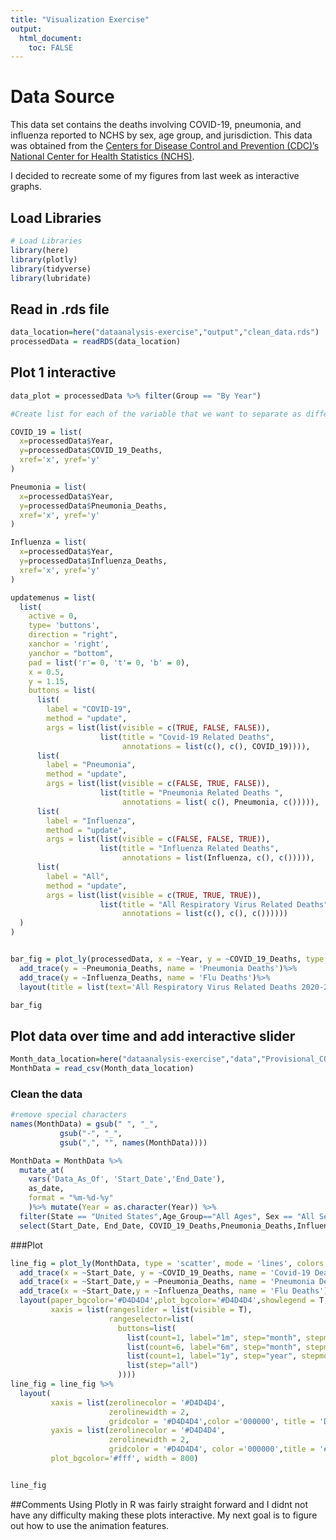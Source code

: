 ```yaml
---
title: "Visualization Exercise"
output:
  html_document:
    toc: FALSE
---
```


# Data Source 

This data set contains the deaths involving COVID-19, pneumonia, and
influenza reported to NCHS by sex, age group, and jurisdiction. This data was obtained from the [Centers for Disease Control and
Prevention (CDC)'s National Center for Health Statistics
(NCHS)](https://data.cdc.gov/NCHS/Provisional-COVID-19-Deaths-by-Sex-and-Age/9bhg-hcku).

I decided to recreate some of my figures from last week as interactive graphs.


## Load Libraries

```r
# Load Libraries
library(here)
library(plotly)
library(tidyverse)
library(lubridate)
```


## Read in .rds file
```r
data_location=here("dataanalysis-exercise","output","clean_data.rds")
processedData = readRDS(data_location)
```
## Plot 1 interactive 

```r
data_plot = processedData %>% filter(Group == "By Year")
```

```r
#Create list for each of the variable that we want to separate as differnt buttons 

COVID_19 = list(
  x=processedData$Year, 
  y=processedData$COVID_19_Deaths,
  xref='x', yref='y'
)

Pneumonia = list(
  x=processedData$Year, 
  y=processedData$Pneumonia_Deaths,
  xref='x', yref='y'
)

Influenza = list(
  x=processedData$Year, 
  y=processedData$Influenza_Deaths,
  xref='x', yref='y'
)

```

```r
updatemenus = list(
  list(
    active = 0,
    type= 'buttons',
    direction = "right",
    xanchor = 'right',
    yanchor = "bottom",
    pad = list('r'= 0, 't'= 0, 'b' = 0),
    x = 0.5,
    y = 1.15,
    buttons = list(
      list(
        label = "COVID-19",
        method = "update",
        args = list(list(visible = c(TRUE, FALSE, FALSE)),
                    list(title = "Covid-19 Related Deaths",
                         annotations = list(c(), c(), COVID_19)))),
      list(
        label = "Pneumonia",
        method = "update",
        args = list(list(visible = c(FALSE, TRUE, FALSE)),
                    list(title = "Pneumonia Related Deaths ",
                         annotations = list( c(), Pneumonia, c())))),
      list(
        label = "Influenza",
        method = "update",
        args = list(list(visible = c(FALSE, FALSE, TRUE)),
                    list(title = "Influenza Related Deaths",
                         annotations = list(Influenza, c(), c())))),
      list(
        label = "All",
        method = "update",
        args = list(list(visible = c(TRUE, TRUE, TRUE)),
                    list(title = "All Respiratory Virus Related Deaths",
                         annotations = list(c(), c(), c())))))
  )
)


bar_fig = plot_ly(processedData, x = ~Year, y = ~COVID_19_Deaths, type = 'bar', name = 'Covid-19 Deaths')%>% 
  add_trace(y = ~Pneumonia_Deaths, name = 'Pneumonia Deaths')%>% 
  add_trace(y = ~Influenza_Deaths, name = 'Flu Deaths')%>% 
  layout(title = list(text='All Respiratory Virus Related Deaths 2020-2021', y = 0.95, x = 0.5, xanchor = 'left', yanchor =  'bottom'),yaxis = list(title = 'Count'), barmode = 'group',xaxis = list(title = "Year"),updatemenus=updatemenus)

bar_fig
```


## Plot data over time and add interactive slider

```r
Month_data_location=here("dataanalysis-exercise","data","Provisional_COVID-19_Deaths_by_Sex_and_Age.csv")
MonthData = read_csv(Month_data_location)
```
### Clean the data 
```r
#remove special characters
names(MonthData) = gsub(" ", "_",
           gsub("-", "_",
           gsub(",", "", names(MonthData))))

MonthData = MonthData %>% 
  mutate_at(
    vars('Data_As_Of', 'Start_Date','End_Date'), 
    as_date,
    format = "%m-%d-%y"
    )%>% mutate(Year = as.character(Year)) %>% 
  filter(State == "United States",Age_Group=="All Ages", Sex == "All Sexes", Group=="By Month", Year == 2020 | Year == 2021 | Year == 2022)%>%
  select(Start_Date, End_Date, COVID_19_Deaths,Pneumonia_Deaths,Influenza_Deaths, Sex, Year, Month)

```

###Plot
```r
line_fig = plot_ly(MonthData, type = 'scatter', mode = 'lines', colors = "Set1")%>%
  add_trace(x = ~Start_Date, y = ~COVID_19_Deaths, name = 'Covid-19 Deaths' )%>%
  add_trace(x = ~Start_Date,y = ~Pneumonia_Deaths, name = 'Pneumonia Deaths')%>%
  add_trace(x = ~Start_Date,y = ~Influenza_Deaths, name = 'Flu Deaths')%>%
  layout(paper_bgcolor='#D4D4D4',plot_bgcolor='#D4D4D4',showlegend = T, title='Respiratory virus related deaths 2020-2022',
         xaxis = list(rangeslider = list(visible = T),
                      rangeselector=list(
                        buttons=list(
                          list(count=1, label="1m", step="month", stepmode="backward"),
                          list(count=6, label="6m", step="month", stepmode="backward"),
                          list(count=1, label="1y", step="year", stepmode="backward"),
                          list(step="all")
                        ))))
line_fig = line_fig %>%
  layout(
         xaxis = list(zerolinecolor = '#D4D4D4',
                      zerolinewidth = 2,
                      gridcolor = '#D4D4D4',color ='000000', title = 'Date'),
         yaxis = list(zerolinecolor = '#D4D4D4',
                      zerolinewidth = 2,
                      gridcolor = '#D4D4D4', color ='000000',title = '# of Deaths'),
         plot_bgcolor='#fff', width = 800)


line_fig
```



##Comments
Using Plotly in R was fairly straight forward and I didnt not have any difficulty making these plots interactive. My next goal is to figure out how to use the animation features. 



